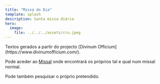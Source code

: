 ```yaml
---
title: "Missa do Dia"
template: splash
description: Santa missa diária
hero:
  image:
    file: ../../../assets/cru.jpeg
---
```



<Mass client:load />

<aside>
Textos gerados a partir do projecto [Divinum Officium](https://www.divinumofficium.com/).

Pode aceder ao [Missal](/missal) onde encontrará os próprios tal e qual num missal normal.

Pode também pesquisar o próprio pretendido.

</aside>
